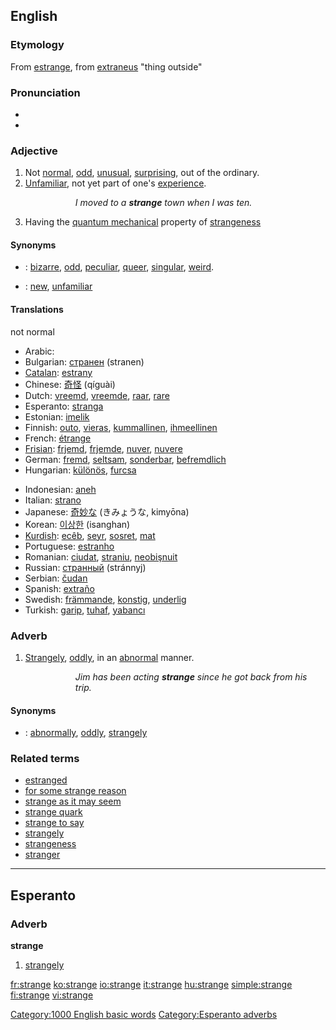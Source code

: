 ==English==
{{rank|reached|appeared|spoke|462|strange|force|character|taking}}

===Etymology===
From {{OF.}} [[estrange]], from {{L.}} [[extraneus]] "thing outside"

===Pronunciation===
*{{IPA|/streɪndʒ/}}
*{{audio|en-us-strange.ogg|Audio (US)}}

===Adjective===
{{en-adj|strang|er}}

# Not [[normal]], [[odd]], [[unusual]], [[surprising]], out of the ordinary.
# [[unfamiliar|Unfamiliar]], not yet part of one's [[experience]].
#::''I moved to a '''strange''' town when I was ten.''
#{{physics}} Having the [[quantum mechanical]] property of [[strangeness]]

====Synonyms====
*{{italbrac|not normal}}: [[bizarre]], [[odd]], [[peculiar]], [[queer]], [[singular]], [[weird]].
*{{italbrac|not part of one's experience}}: [[new]], [[unfamiliar]]

====Translations====
{{COW trans}}

;not normal
{{top}}
*Arabic: {{ARchar|[[غريب]]}} {{Unicode|(ğarí:b)}}
*Bulgarian: [[странен]] (stranen) {{m}}
*[[Catalan]]: [[estrany]] {{m}}
*Chinese: [[奇怪]] (qíguài)
*Dutch: [[vreemd]], [[vreemde]], [[raar]], [[rare]]
*Esperanto: [[stranga]]
*Estonian: [[imelik]]
*Finnish: [[outo]], [[vieras]], [[kummallinen]], [[ihmeellinen]]
*French: [[étrange]]
*[[Frisian]]: [[frjemd]], [[frjemde]], [[nuver]], [[nuvere]] 
*German: [[fremd]], [[seltsam]], [[sonderbar]], [[befremdlich]]
*Hungarian: [[különös]], [[furcsa]]
{{mid}}
*Indonesian: [[aneh]]
*Italian: [[strano]] {{m}}
*Japanese: [[奇妙な]] (きみょうな, kimyōna)
*Korean: [[이상한]] (isanghan)
*[[Kurdish]]: [[ecêb]], [[seyr]], [[sosret]], [[mat]]
*Portuguese: [[estranho]] {{m}}
*Romanian: [[ciudat]], [[straniu]], [[neobişnuit]]
*Russian: [[странный]] (stránnyj) {{m}}
*Serbian: [[čudan]]
*Spanish: [[extraño]] {{m}}
*Swedish: [[främmande]], [[konstig]], [[underlig]]
*Turkish: [[garip]], [[tuhaf]], [[yabancı]]
{{bottom}}

===Adverb===
{{en-adv}}

# [[strangely|Strangely]], [[oddly]], in an [[abnormal]] manner.
#::''Jim has been acting '''strange''' since he got back from his trip.''

====Synonyms====
*{{italbrac|in an abnormal manner}}: [[abnormally]], [[oddly]], [[strangely]]

===Related terms===
*[[estranged]]
*[[for some strange reason]]
*[[strange as it may seem]]
*[[strange quark]]
*[[strange to say]]
*[[strangely]]
*[[strangeness]]
*[[stranger]]

[[Category:1000 English basic words]]

----

==Esperanto==
===Adverb===
'''strange'''
# [[strangely]]

[[Category:Esperanto adverbs]]

[[fr:strange]]
[[ko:strange]]
[[io:strange]]
[[it:strange]]
[[hu:strange]]
[[simple:strange]]
[[fi:strange]]
[[vi:strange]]